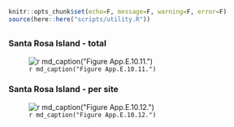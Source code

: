```r
knitr::opts_chunk$set(echo=F, message=F, warning=F, error=F)
source(here::here("scripts/utility.R"))
```

## {.tabset}

### Santa Rosa Island - total

![`r md_caption("Figure App.E.10.11.")`](../img/cinms_cr/App.E.10.11.jpg)

### Santa Rosa Island - per site

![`r md_caption("Figure App.E.10.12.")`](../img/cinms_cr/App.E.10.12.jpg)
